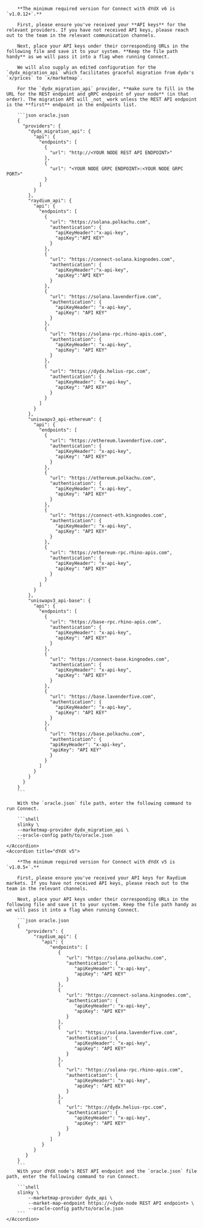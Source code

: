 <AccordionGroup>
    <Accordion title="dYdX v6">

        **The minimum required version for Connect with dYdX v6 is `v1.0.12+`.**

        First, please ensure you've received your **API keys** for the relevant providers. If you have not received API keys, please reach out to the team in the relevant communication channels.

        Next, place your API keys under their corresponding URLs in the following file and save it to your system. **Keep the file path handy** as we will pass it into a flag when running Connect.

        We will also supply an edited configuration for the `dydx_migration_api` which facilitates graceful migration from dydx's `x/prices` to `x/marketmap`.

        For the `dydx_migration_api` provider, **make sure to fill in the URL for the REST endpoint and gRPC endpoint of your node** (in that order). The migration API will _not_ work unless the REST API endpoint is the **first** endpoint in the endpoints list.

        ```json oracle.json
        {
          "providers": {
            "dydx_migration_api": {
              "api": {
                "endpoints": [
                  {
                    "url": "http://<YOUR NODE REST API ENDPOINT>"
                  },
                  {
                    "url": "<YOUR NODE GRPC ENDPOINT>:<YOUR NODE GRPC PORT>"
                  }
                ]
              }
            },
            "raydium_api": {
              "api": {
                "endpoints": [
                  {
                    "url": "https://solana.polkachu.com",
                    "authentication": {
                      "apiKeyHeader":"x-api-key",
                      "apiKey":"API KEY"
                    }
                  },
                  {
                    "url": "https://connect-solana.kingnodes.com",
                    "authentication": {
                      "apiKeyHeader":"x-api-key",
                      "apiKey":"API KEY"
                    }
                  },
                  {
                    "url": "https://solana.lavenderfive.com",
                    "authentication": {
                      "apiKeyHeader": "x-api-key",
                      "apiKey": "API KEY"
                    }
                  },
                  {
                    "url": "https://solana-rpc.rhino-apis.com",
                    "authentication": {
                      "apiKeyHeader": "x-api-key",
                      "apiKey": "API KEY"
                    }
                  },
                  {
                    "url": "https://dydx.helius-rpc.com",
                    "authentication": {
                      "apiKeyHeader": "x-api-key",
                      "apiKey": "API KEY"
                    }
                  }
                ]
              }
            },
            "uniswapv3_api-ethereum": {
              "api": {
                "endpoints": [
                  {
                    "url": "https://ethereum.lavenderfive.com",
                    "authentication": {
                      "apiKeyHeader": "x-api-key",
                      "apiKey": "API KEY"
                    }
                  },
                  {
                    "url": "https://ethereum.polkachu.com",
                    "authentication": {
                      "apiKeyHeader": "x-api-key",
                      "apiKey": "API KEY"
                    }
                  },
                  {
                    "url": "https://connect-eth.kingnodes.com",
                    "authentication": {
                      "apiKeyHeader": "x-api-key",
                      "apiKey": "API KEY"
                    }
                  },
                  {
                    "url": "https://ethereum-rpc.rhino-apis.com",
                    "authentication": {
                      "apiKeyHeader": "x-api-key",
                      "apiKey": "API KEY"
                    }
                  }
                ]
              }
            },
            "uniswapv3_api-base": {
              "api": {
                "endpoints": [
                  {
                    "url": "https://base-rpc.rhino-apis.com",
                    "authentication": {
                      "apiKeyHeader": "x-api-key",
                      "apiKey": "API KEY"
                    }
                  },
                  {
                    "url": "https://connect-base.kingnodes.com",
                    "authentication": {
                      "apiKeyHeader": "x-api-key",
                      "apiKey": "API KEY"
                    }
                  },
                  {
                    "url": "https://base.lavenderfive.com",
                    "authentication": {
                      "apiKeyHeader": "x-api-key",
                      "apiKey": "API KEY"
                    }
                  },
                  {
                    "url": "https://base.polkachu.com",
                    "authentication": {
                    "apiKeyHeader": "x-api-key",
                    "apiKey": "API KEY"
                    }
                  }
                ]
              }
            }
          }
        }
        ```

        With the `oracle.json` file path, enter the following command to run Connect.

        ```shell
        slinky \
        --marketmap-provider dydx_migration_api \
        --oracle-config path/to/oracle.json
        ```
    </Accordion>
    <Accordion title="dYdX v5">

        **The minimum required version for Connect with dYdX v5 is `v1.0.5+`.**

        First, please ensure you've received your API keys for Raydium markets. If you have not received API keys, please reach out to the team in the relevant channels.

        Next, place your API keys under their corresponding URLs in the following file and save it to your system. Keep the file path handy as we will pass it into a flag when running Connect.

        ```json oracle.json
        {
           "providers": {
              "raydium_api": {
                 "api": {
                    "endpoints": [
                       {
                          "url": "https://solana.polkachu.com",
                          "authentication": {
                             "apiKeyHeader": "x-api-key",
                             "apiKey": "API KEY"
                          }
                       },
                       {
                          "url": "https://connect-solana.kingnodes.com",
                          "authentication": {
                             "apiKeyHeader": "x-api-key",
                             "apiKey": "API KEY"
                          }
                       },
                       {
                          "url": "https://solana.lavenderfive.com",
                          "authentication": {
                             "apiKeyHeader": "x-api-key",
                             "apiKey": "API KEY"
                          }
                       },
                       {
                          "url": "https://solana-rpc.rhino-apis.com",
                          "authentication": {
                             "apiKeyHeader": "x-api-key",
                             "apiKey": "API KEY"
                          }
                       },
                       {
                          "url": "https://dydx.helius-rpc.com",
                          "authentication": {
                             "apiKeyHeader": "x-api-key",
                             "apiKey": "API KEY"
                          }
                       }
                    ]
                 }
              }
           }
        }
        ```
        With your dYdX node's REST API endpoint and the `oracle.json` file path, enter the following command to run Connect.

        ```shell
        slinky \
            --marketmap-provider dydx_api \
            --market-map-endpoint https://<dydx-node REST API endpoint> \
            --oracle-config path/to/oracle.json
        ```
    </Accordion>
</AccordionGroup>

